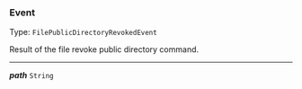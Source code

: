 


### Event

Type: `FilePublicDirectoryRevokedEvent`

Result of the file revoke public directory command.



---

***path*** `String`
